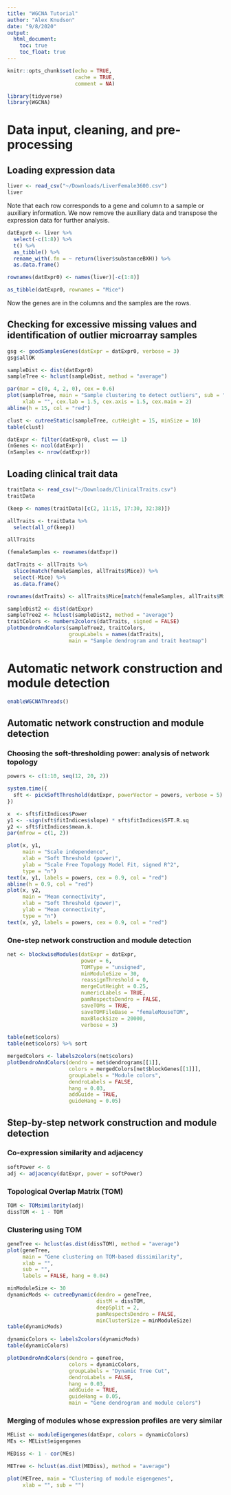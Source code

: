 ```yaml
---
title: "WGCNA Tutorial"
author: "Alex Knudson"
date: "9/8/2020"
output: 
  html_document:
    toc: true
    toc_float: true
---
```


```r
knitr::opts_chunk$set(echo = TRUE,
                      cache = TRUE,
                      comment = NA)

library(tidyverse)
library(WGCNA)
```

# Data input, cleaning, and pre-processing

## Loading expression data

```r
liver <- read_csv("~/Downloads/LiverFemale3600.csv")
liver
```

Note that each row corresponds to a gene and column to a sample or auxiliary information. We now remove the auxiliary data and transpose the expression data for further analysis.

```r
datExpr0 <- liver %>% 
  select(-c(1:8)) %>% 
  t() %>% 
  as_tibble() %>%
  rename_with(.fn = ~ return(liver$substanceBXH)) %>%
  as.data.frame()

rownames(datExpr0) <- names(liver)[-c(1:8)]

as_tibble(datExpr0, rownames = "Mice")
```

Now the genes are in the columns and the samples are the rows.

## Checking for excessive missing values and identification of outlier microarray samples

```r
gsg <- goodSamplesGenes(datExpr = datExpr0, verbose = 3)
gsg$allOK
```

```r
sampleDist <- dist(datExpr0)
sampleTree <- hclust(sampleDist, method = "average")
```

```r
par(mar = c(0, 4, 2, 0), cex = 0.6)
plot(sampleTree, main = "Sample clustering to detect outliers", sub = "",
     xlab = "", cex.lab = 1.5, cex.axis = 1.5, cex.main = 2)
abline(h = 15, col = "red")
```

```r
clust <- cutreeStatic(sampleTree, cutHeight = 15, minSize = 10)
table(clust)
```

```r
datExpr <- filter(datExpr0, clust == 1)
(nGenes <- ncol(datExpr))
(nSamples <- nrow(datExpr))
```

## Loading clinical trait data

```r
traitData <- read_csv("~/Downloads/ClinicalTraits.csv")
traitData
```

```r
(keep <- names(traitData)[c(2, 11:15, 17:30, 32:38)])

allTraits <- traitData %>%
  select(all_of(keep))

allTraits
```

```r
(femaleSamples <- rownames(datExpr))

datTraits <- allTraits %>%
  slice(match(femaleSamples, allTraits$Mice)) %>%
  select(-Mice) %>%
  as.data.frame()

rownames(datTraits) <- allTraits$Mice[match(femaleSamples, allTraits$Mice)]
```

```r
sampleDist2 <- dist(datExpr)
sampleTree2 <- hclust(sampleDist2, method = "average")
traitColors <- numbers2colors(datTraits, signed = FALSE)
plotDendroAndColors(sampleTree2, traitColors,
                    groupLabels = names(datTraits),
                    main = "Sample dendrogram and trait heatmap")
```

# Automatic network construction and module detection

```r
enableWGCNAThreads()
```

## Automatic network construction and module detection

### Choosing the soft-thresholding power: analysis of network topology

```r
powers <- c(1:10, seq(12, 20, 2))

system.time({
  sft <- pickSoftThreshold(datExpr, powerVector = powers, verbose = 5)
})
```

```r
x  <- sft$fitIndices$Power
y1 <- -sign(sft$fitIndices$slope) * sft$fitIndices$SFT.R.sq
y2 <- sft$fitIndices$mean.k.
par(mfrow = c(1, 2))

plot(x, y1,
     main = "Scale independence",
     xlab = "Soft Threshold (power)",
     ylab = "Scale Free Topology Model Fit, signed R^2",
     type = "n")
text(x, y1, labels = powers, cex = 0.9, col = "red")
abline(h = 0.9, col = "red")
plot(x, y2,
     main = "Mean connectivity",
     xlab = "Soft Threshold (power)",
     ylab = "Mean connectivity",
     type = "n")
text(x, y2, labels = powers, cex = 0.9, col = "red")
```

### One-step network construction and module detection

```r
net <- blockwiseModules(datExpr = datExpr, 
                        power = 6,
                        TOMType = "unsigned", 
                        minModuleSize = 30,
                        reassignThreshold = 0,
                        mergeCutHeight = 0.25,
                        numericLabels = TRUE,
                        pamRespectsDendro = FALSE,
                        saveTOMs = TRUE,
                        saveTOMFileBase = "femaleMouseTOM",
                        maxBlockSize = 20000,
                        verbose = 3)
```

```r
table(net$colors)
table(net$colors) %>% sort
```

```r
mergedColors <- labels2colors(net$colors)
plotDendroAndColors(dendro = net$dendrograms[[1]], 
                    colors = mergedColors[net$blockGenes[[1]]],
                    groupLabels = "Module colors",
                    dendroLabels = FALSE,
                    hang = 0.03,
                    addGuide = TRUE,
                    guideHang = 0.05)
```

## Step-by-step network construction and module detection

### Co-expression similarity and adjacency

```r
softPower <- 6
adj <- adjacency(datExpr, power = softPower)
```

### Topological Overlap Matrix (TOM)

```r
TOM <- TOMsimilarity(adj)
dissTOM <- 1 - TOM
```

### Clustering using TOM

```r
geneTree <- hclust(as.dist(dissTOM), method = "average")
plot(geneTree,
     main = "Gene clustering on TOM-based dissimilarity",
     xlab = "",
     sub = "",
     labels = FALSE, hang = 0.04)
```

```r
minModuleSize <- 30
dynamicMods <- cutreeDynamic(dendro = geneTree,
                             distM = dissTOM,
                             deepSplit = 2,
                             pamRespectsDendro = FALSE,
                             minClusterSize = minModuleSize)
table(dynamicMods)
```

```r
dynamicColors <- labels2colors(dynamicMods)
table(dynamicColors)
```

```r
plotDendroAndColors(dendro = geneTree,
                    colors = dynamicColors,
                    groupLabels = "Dynamic Tree Cut",
                    dendroLabels = FALSE,
                    hang = 0.03,
                    addGuide = TRUE,
                    guideHang = 0.05,
                    main = "Gene dendrogram and module colors")
```

### Merging of modules whose expression profiles are very similar

```r
MEList <- moduleEigengenes(datExpr, colors = dynamicColors)
MEs <- MEList$eigengenes

MEDiss <- 1 - cor(MEs)

METree <- hclust(as.dist(MEDiss), method = "average")
```

```r
plot(METree, main = "Clustering of module eigengenes",
     xlab = "", sub = "")
```

